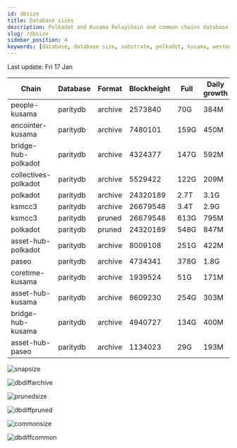 ```yaml
---
id: dbsize
title: Database sizes
description: Polkadot and Kusama Relaychain and common chains database sizes
slug: /dbsize
sidebar_position: 4
keywords: [database, database size, substrate, polkadot, kusama, westend]
---
```



Last update: Fri 17 Jan

| Chain    | Database   | Format | Blockheight | Full         | Daily growth |
| ------------------------| ----------- | -------- | ------- | ---------- | ----- | 
| people-kusama | paritydb | archive | 2573840 | 70G | 384M |
| encointer-kusama | paritydb | archive | 7480101 | 159G | 450M |
| bridge-hub-polkadot | paritydb | archive | 4324377 | 147G | 592M |
| collectives-polkadot | paritydb | archive | 5529422 | 122G | 209M |
| polkadot | paritydb | archive | 24320189 | 2.7T | 3.1G |
| ksmcc3 | paritydb | archive | 26679548 | 3.4T | 2.9G |
| ksmcc3 | paritydb | pruned | 26679548 | 613G | 795M |
| polkadot | paritydb | pruned | 24320189 | 548G | 847M |
| asset-hub-polkadot | paritydb | archive | 8009108 | 251G | 422M |
| paseo | paritydb | archive | 4734341 | 378G | 1.8G |
| coretime-kusama | paritydb | archive | 1939524 | 51G | 171M |
| asset-hub-kusama | paritydb | archive | 8609230 | 254G | 303M |
| bridge-hub-kusama | paritydb | archive | 4940727 | 134G | 400M |
| asset-hub-paseo | paritydb | archive | 1134023 | 29G | 193M |

![snapsize](/img/archivesize.png)

![dbdiffarchive](/img/dbdiffrelay.png)

![prunedsize](/img/prunedsize.png)

![dbdiffpruned](/img/dbdiffpruned.png)

![commonsize](/img/commonsize.png)

![dbdiffcommon](/img/dbdiffcommon.png)
